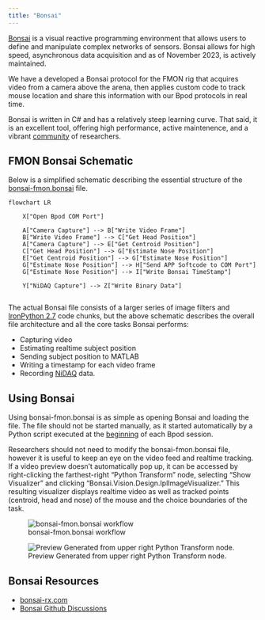 ```yaml
---
title: "Bonsai"
---
```


[Bonsai](https://bonsai-rx.org 'Bonsai Website') is a visual reactive programming environment that allows users to define and manipulate complex networks of sensors. Bonsai allows for high speed, asynchronous data acquisition and as of November 2023, is actively maintained.

We have a developed a Bonsai protocol for the FMON rig that acquires video from a camera above the arena, then applies custom code to track mouse location and share this information with our Bpod protocols in real time.

Bonsai is written in C# and has a relatively steep learning curve. That said, it is an excellent tool, offering high performance, active maintenence, and a vibrant [community](https://github.com/orgs/bonsai-rx/discussions/ 'Bonsai Discussion Board on Github') of researchers.

## FMON Bonsai Schematic
Below is a simplified schematic describing the essential structure of the [bonsai-fmon.bonsai](https://github.com/nghess/fmon-bpod/tree/main/bonsai%20protocols) file.
```mermaid
flowchart LR

    X["Open Bpod COM Port"]

    A["Camera Capture"] --> B["Write Video Frame"]
    B["Write Video Frame"] --> C["Get Head Position"]
    A["Camera Capture"] --> E["Get Centroid Position"]
    C["Get Head Position"] --> G["Estimate Nose Position"]
    E["Get Centroid Position"] --> G["Estimate Nose Position"]
    G["Estimate Nose Position"] --> H["Send APP Softcode to COM Port"]
    G["Estimate Nose Position"] --> I["Write Bonsai TimeStamp"]

    Y["NiDAQ Capture"] --> Z["Write Binary Data"]


```

The actual Bonsai file consists of a larger series of image filters and [IronPython 2.7](https://ironpython.net/) code chunks, but the above schematic describes the overall file architecture and all the core tasks Bonsai performs: 

* Capturing video
* Estimating realtime subject position
* Sending subject position to MATLAB
* Writing a timestamp for each video frame
* Recording [NiDAQ](https://www.ni.com/en-us/shop/model/usb-6001.html) data.

## Using Bonsai
Using bonsai-fmon.bonsai is as simple as opening Bonsai and loading the file. The file should not be started manually, as it started automatically by a Python script executed at the [beginning](bpod.qmd#initialize-bpod-and-start-bonsai) of each Bpod session.

Researchers should not need to modify the bonsai-fmon.bonsai file, however it is useful to keep an eye on the video feed and realtime tracking. If a video preview doesn't automatically pop up, it can be accessed by right-clicking the farthest-right "Python Transform" node, selecting "Show Visualizer" and clicking "Bonsai.Vision.Design.IplImageVisualizer." This resulting visualizer displays realtime video as well as tracked points (centroid, head and nose) of the mouse and the choice boundaries of the task.

![bonsai-fmon.bonsai workflow](images/bpod-fmon-serial.png){fig-align="center"}

![Preview Generated from upper right Python Transform node.](images/bonsai_video_preview.jpg){fig-align="center"}

## Bonsai Resources
+ [bonsai-rx.com](https://bonsai-rx.org)
+ [Bonsai Github Discussions](https://github.com/orgs/bonsai-rx/discussions/)